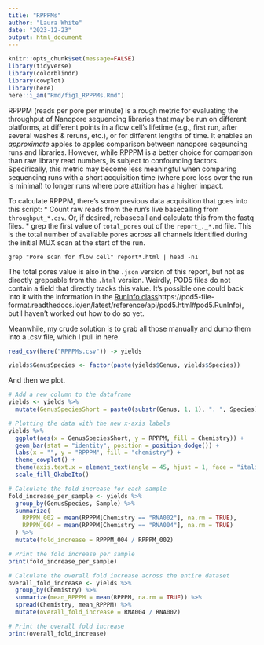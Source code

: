 ```yaml
---
title: "RPPPMs"
author: "Laura White"
date: "2023-12-23"
output: html_document
---
```

```r
knitr::opts_chunk$set(message=FALSE)
library(tidyverse)
library(colorblindr)
library(cowplot)
library(here)
here::i_am("Rmd/fig1_RPPPMs.Rmd")
```
RPPPM (reads per pore per minute) is a rough metric for evaluating the throughput of Nanopore sequencing libraries that may be run on different platforms, at different points in a flow cell's lifetime (e.g., first run, after several washes & reruns, etc.), or for different lengths of time. It enables an _approximate_ apples to apples comparison between nanopore seqeuncing runs and libraries. However, while RPPPM is a better choice for comparison than raw library read numbers, is subject to confounding factors. Specifically, this metric may become less meaningful when comparing sequencing runs with a short acquisition time (where pore loss over the run is minimal) to longer runs where pore attrition has a higher impact.

To calculate RPPPM, there's some previous data acquisition that goes into this script:
* Count raw reads from the run's live basecalling from `throughput_*.csv`. Or, if desired, rebasecall and calculate this from the fastq files.
* grep the first value of `total_pores` out of the `report_._*.md` file. This is the total number of available pores across all channels identified during the initial MUX scan at the start of the run.

`grep "Pore scan for flow cell" report*.html | head -n1`

The total pores value is also in the `.json` version of this report, but not as directly greppable from the `.html` version. Weirdly, POD5 files do not contain a field that directly tracks this value. It's possible one could back into it with the information in the [RunInfo class]([)https://pod5-file-format.readthedocs.io/en/latest/reference/api/pod5.html#pod5.RunInfo), but I haven't worked out how to do so yet.

Meanwhile, my crude solution is to grab all those manually and dump them into a .csv file, which I pull in here.
```r
read_csv(here("RPPPMs.csv")) -> yields

yields$GenusSpecies <- factor(paste(yields$Genus, yields$Species))


```
And then we plot.
```r
# Add a new column to the dataframe
yields <- yields %>%
  mutate(GenusSpeciesShort = paste0(substr(Genus, 1, 1), ". ", Species))

# Plotting the data with the new x-axis labels
yields %>%
  ggplot(aes(x = GenusSpeciesShort, y = RPPPM, fill = Chemistry)) +
  geom_bar(stat = "identity", position = position_dodge()) +
  labs(x = "", y = "RPPPM", fill = "chemistry") +
  theme_cowplot() +
  theme(axis.text.x = element_text(angle = 45, hjust = 1, face = "italic")) +
  scale_fill_OkabeIto()
```

```r

# Calculate the fold increase for each sample
fold_increase_per_sample <- yields %>%
  group_by(GenusSpecies, Sample) %>%
  summarize(
    RPPPM_002 = mean(RPPPM[Chemistry == "RNA002"], na.rm = TRUE),
    RPPPM_004 = mean(RPPPM[Chemistry == "RNA004"], na.rm = TRUE)
  ) %>%
  mutate(fold_increase = RPPPM_004 / RPPPM_002)

# Print the fold increase per sample
print(fold_increase_per_sample)

# Calculate the overall fold increase across the entire dataset
overall_fold_increase <- yields %>%
  group_by(Chemistry) %>%
  summarize(mean_RPPPM = mean(RPPPM, na.rm = TRUE)) %>%
  spread(Chemistry, mean_RPPPM) %>%
  mutate(overall_fold_increase = RNA004 / RNA002)

# Print the overall fold increase
print(overall_fold_increase)

```

